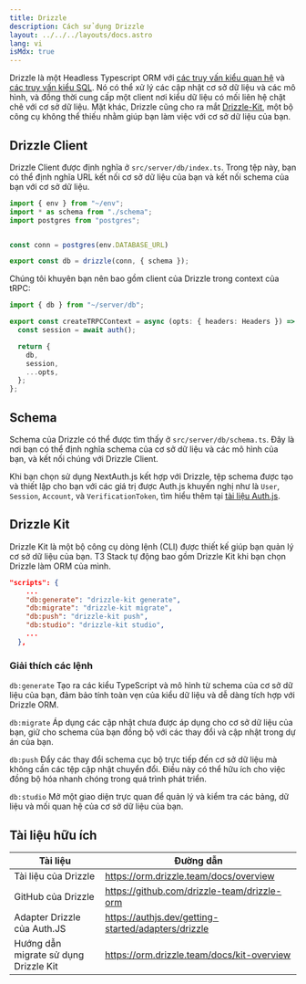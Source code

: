 ```yaml
---
title: Drizzle
description: Cách sử dụng Drizzle
layout: ../../../layouts/docs.astro
lang: vi
isMdx: true
---
```


Drizzle là một Headless Typescript ORM với [các truy vấn kiểu quan hệ](https://orm.drizzle.team/docs/rqb) và [các truy vấn kiểu SQL](https://orm.drizzle.team/docs/select). Nó có thể xử lý các cập nhật cơ sở dữ liệu và các mô hình, và đồng thời cung cấp một client nơi kiểu dữ liệu có mối liên hệ chặt chẽ với cơ sở dữ liệu. Mặt khác, Drizzle cũng cho ra mắt [Drizzle-Kit](https://orm.drizzle.team/drizzle-studio/overview), một bộ công cụ không thể thiếu nhằm giúp bạn làm việc với cơ sở dữ liệu của bạn.

## Drizzle Client

Drizzle Client được định nghĩa ở `src/server/db/index.ts`. Trong tệp này, bạn có thể định nghĩa URL kết nối cơ sở dữ liệu của bạn và kết nối schema của bạn với cơ sở dữ liệu.

```ts:src/server/db/index.ts
import { env } from "~/env";
import * as schema from "./schema";
import postgres from "postgres";


const conn = postgres(env.DATABASE_URL)

export const db = drizzle(conn, { schema });
```

Chúng tôi khuyên bạn nên bao gồm client của Drizzle trong context của tRPC:

```ts:src/server/api/trpc.ts
import { db } from "~/server/db";

export const createTRPCContext = async (opts: { headers: Headers }) => {
  const session = await auth();

  return {
    db,
    session,
    ...opts,
  };
};
```

## Schema

Schema của Drizzle có thể được tìm thấy ở `src/server/db/schema.ts`. Đây là nơi bạn có thể định nghĩa schema của cơ sở dữ liệu và các mô hình của bạn, và kết nối chúng với Drizzle Client.

Khi bạn chọn sử dụng NextAuth.js kết hợp với Drizzle, tệp schema được tạo và thiết lập cho bạn với các giá trị được Auth.js khuyến nghị như là `User`, `Session`, `Account`, và `VerificationToken`, tìm hiểu thêm tại [tài liệu Auth.js](https://authjs.dev/getting-started/adapters/drizzle).

## Drizzle Kit

Drizzle Kit là một bộ công cụ dòng lệnh (CLI) được thiết kế giúp bạn quản lý cơ sở dữ liệu của bạn. T3 Stack tự động bao gồm Drizzle Kit khi bạn chọn Drizzle làm ORM của mình.

```json:package.json
"scripts": {
    ...
    "db:generate": "drizzle-kit generate",
    "db:migrate": "drizzle-kit migrate",
    "db:push": "drizzle-kit push",
    "db:studio": "drizzle-kit studio",
    ...
  },
```

### Giải thích các lệnh

`db:generate`
Tạo ra các kiểu TypeScript và mô hình từ schema của cơ sở dữ liệu của bạn, đảm bảo tính toàn vẹn của kiểu dữ liệu và dễ dàng tích hợp với Drizzle ORM.

`db:migrate`
Áp dụng các cập nhật chưa được áp dụng cho cơ sở dữ liệu của bạn, giữ cho schema của bạn đồng bộ với các thay đổi và cập nhật trong dự án của bạn.

`db:push`
Đẩy các thay đổi schema cục bộ trực tiếp đến cơ sở dữ liệu mà không cần các tệp cập nhật chuyển đổi. Điều này có thể hữu ích cho việc đồng bộ hóa nhanh chóng trong quá trình phát triển.

`db:studio`
Mở một giao diện trực quan để quản lý và kiểm tra các bảng, dữ liệu và mối quan hệ của cơ sở dữ liệu của bạn.

## Tài liệu hữu ích

| Tài liệu                              | Đường dẫn                                           |
| ------------------------------------- | --------------------------------------------------- |
| Tài liệu của Drizzle                  | https://orm.drizzle.team/docs/overview              |
| GitHub của Drizzle                    | https://github.com/drizzle-team/drizzle-orm         |
| Adapter Drizzle của Auth.JS           | https://authjs.dev/getting-started/adapters/drizzle |
| Hướng dẫn migrate sử dụng Drizzle Kit | https://orm.drizzle.team/docs/kit-overview          |
